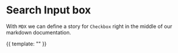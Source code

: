 
<Meta title="Components/Search bar" component={SearchBar} />

# Search Input box

<Props of={SearchBar} />

With `MDX` we can define a story for `Checkbox` right in the middle of our
markdown documentation.

<Canvas>
<Story name="Searchbox">
    {{
        template: "<SearchBar />"
    }}
</Story>
</Canvas>